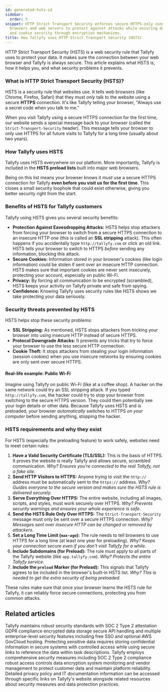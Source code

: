 ```yaml
---
id: generated-hsts-id
sidebar:
  order: 5
snippet: HTTP Strict Transport Security enforces secure HTTPS-only connections between
  browsers and web servers to protect against attacks while ensuring data privacy
  and cookie security through encryption mechanisms.
title: How Tallyfy uses HTTP Strict Transport Security (HSTS)
---
```


HTTP Strict Transport Security (HSTS) is a web security rule that Tallyfy uses to protect your data. It makes sure the connection between your web browser and Tallyfy is always secure. This article explains what HSTS is, how it helps you, and what security problems it prevents.

### What is HTTP Strict Transport Security (HSTS)?

HSTS is a security rule that websites use. It tells web browsers (like Chrome, Firefox, Safari) that they must *only* talk to the website using a secure **HTTPS** connection. It's like Tallyfy telling your browser, "Always use a secret code when you talk to me."

When you visit Tallyfy using a secure HTTPS connection for the first time, our website sends a special message back to your browser (called the `Strict-Transport-Security` header). This message tells your browser to only use HTTPS for all future visits to Tallyfy for a long time (usually about two years).

### How Tallyfy uses HSTS

Tallyfy uses HSTS everywhere on our platform. More importantly, Tallyfy is included in the **HSTS preload lists** built into major web browsers.

Being on this list means your browser knows it *must* use a secure HTTPS connection for Tallyfy **even before you visit us for the first time**. This closes a small security loophole that could exist otherwise, giving you better security right from the start.

### Benefits of HSTS for Tallyfy customers

Tallyfy using HSTS gives you several security benefits:

*   **Protection Against Eavesdropping Attacks:** HSTS helps stop attackers from forcing your browser to switch from a secure HTTPS connection to an insecure HTTP one (this is called an **SSL stripping** attack). This often happens if you accidentally type `http://tallyfy.com` or click an old link. HSTS tells your browser to switch to HTTPS *before* sending any information, blocking this attack.
*   **Secure Cookies:** Information stored in your browser's cookies (like login information) could be stolen if sent over an insecure HTTP connection. HSTS makes sure that important cookies are never sent insecurely, protecting your account, especially on public Wi-Fi.
*   **Privacy:** By forcing all communication to be encrypted (scrambled), HSTS keeps your activity on Tallyfy private and safe from spying.
*   **Confidence:** Knowing Tallyfy uses security rules like HSTS shows we take protecting your data seriously.

### Security threats prevented by HSTS

HSTS helps stop these security problems:

*   **SSL Stripping:** As mentioned, HSTS stops attackers from tricking your browser into using insecure HTTP instead of secure HTTPS.
*   **Protocol Downgrade Attacks:** It prevents any tricks that try to force your browser to use the less secure HTTP connection.
*   **Cookie Theft:** It stops attackers from stealing your login information (session cookies) when you use insecure networks by ensuring cookies are only sent over secure HTTPS.

#### Real-life example: Public Wi-Fi

Imagine using Tallyfy on public Wi-Fi (like at a coffee shop). A hacker on the same network could try an SSL stripping attack. If you typed `http://tallyfy.com`, the hacker could try to stop your browser from switching to the secure HTTPS version. They could then potentially see your login details or other data. Because Tallyfy uses HSTS and is preloaded, your browser *automatically* switches to HTTPS *on your computer* before sending anything, stopping the hacker.

### HSTS requirements and why they exist

For HSTS (especially the preloading feature) to work safely, websites need to meet certain rules:

1.  **Have a Valid Security Certificate (TLS/SSL):** This is the basis of HTTPS. It proves the website is really Tallyfy and allows secure, scrambled communication. *Why? Ensures you're connected to the real Tallyfy, not a fake site.*
2.  **Send HTTP Visitors to HTTPS:** Anyone trying to visit the `http://` address must be automatically sent to the `https://` address. *Why? Guides everyone to the secure version and makes sure the HSTS rule is delivered securely.*
3.  **Serve Everything Over HTTPS:** The entire website, including all images, scripts, and styles, must work securely over HTTPS. *Why? Prevents security warnings and ensures your whole experience is safe.*
4.  **Send the HSTS Rule Only Over HTTPS:** The `Strict-Transport-Security` message must only be sent over a secure HTTPS connection. *Why? Messages sent over insecure HTTP can be changed or removed by attackers.*
5.  **Set a Long Time Limit (`max-age`):** The rule needs to tell browsers to use HTTPS for a long time (at least one year for preloading). *Why? Keeps your connection secure even if you don't visit Tallyfy for a while.*
6.  **Include Subdomains (for Preload):** The rule must apply to all parts of the Tallyfy website (like `app.tallyfy.com`). *Why? Protects the entire Tallyfy service.*
7.  **Include the `preload` Marker (for Preload):** This signals that Tallyfy agrees to be included in the browser's built-in HSTS list. *Why? This is needed to get the extra security of being preloaded.*

These rules make sure that once your browser learns the HSTS rule for Tallyfy, it can reliably force secure connections, protecting you from common attacks.


## Related articles
<CardGrid>
<LinkTitleCard header="<b>Miscellaneous > Terms & legals</b>" href="/products/pro/miscellaneous/terms-legals/" > Tallyfy maintains robust security standards with SOC 2 Type 2 attestation GDPR compliance encrypted data storage secure API handling and multiple enterprise-level security features including free SSO and optional AWS GovCloud hosting. </LinkTitleCard>
<LinkTitleCard header="<b>Tracking And Tasks > Protect sensitive data</b>" href="/products/pro/tracking-and-tasks/how-can-i-protect-sensitive-data-in-tallyfy/" > Protecting sensitive data requires storing confidential information in secure systems with controlled access while using secure links to reference the data within task descriptions. </LinkTitleCard>
<LinkTitleCard header="<b>Pro > Compliance</b>" href="/products/pro/compliance/" > Tallyfy employs comprehensive security measures including SOC 2 Type 2 compliance robust access controls data encryption system monitoring and vendor management to protect customer data and maintain platform reliability. </LinkTitleCard>
<LinkTitleCard header="<b>Terms Legals > Tallyfy's privacy policy</b>" href="/products/pro/miscellaneous/terms-legals/where-can-i-find-tallyfys-privacy-policy/" > Detailed privacy policy and IT documentation information can be accessed through specific links on Tallyfy's website alongside related resources about security measures and data protection practices. </LinkTitleCard>
</CardGrid>